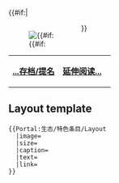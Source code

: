 {{#if:{{{image}}}|<div style="float:left;margin-right:1em">[[Image:{{{image}}}|{{#if:{{{size}}}]]
</div>}}{{{text}}} 

{| class="noprint" width="100%"  border="0" style="padding: 0; margin: 0; background-color:transparent"
|-
|<div style="text-align:left;">'''[[Portal:生态/特色条目|...存档/提名]]'''</div>||
 <div style="text-align:right;margin-right:10px;margin-bottom:0px;">
'''[[{{{link}}}|延伸阅读...]]'''
 </div >
|}
[[Category:生态主题|{{SUBPAGENAME}}]]<noinclude>

== Layout template ==
<pre>
{{Portal:生态/特色条目/Layout
  |image=
  |size=
  |caption=
  |text=
  |link=
}}
</pre>
</noinclude>